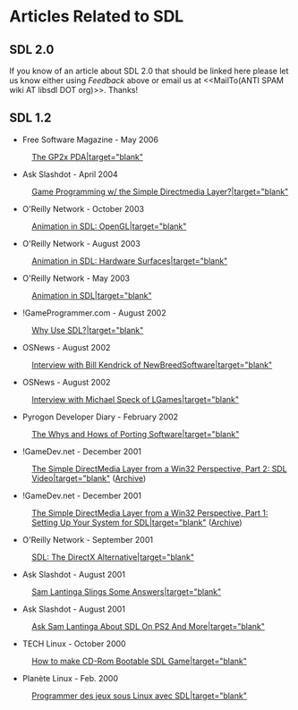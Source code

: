 = Articles Related to SDL =

== SDL 2.0 ==
If you know of an article about SDL 2.0 that should be linked here please let us know either using ''Feedback'' above or email us at <<MailTo(ANTI SPAM wiki AT libsdl DOT org)>>.  Thanks!

== SDL 1.2 ==
* Free Software Magazine - May 2006
: [http://www.freesoftwaremagazine.com/articles/linux_pdas The GP2x PDA|target="blank"]
* Ask Slashdot - April 2004
: [http://slashdot.org/askslashdot/01/04/03/1747256.shtml Game Programming w/ the Simple Directmedia Layer?|target="blank"]
* O'Reilly Network - October 2003
: [http://linuxdevcenter.com/pub/a/linux/2003/10/23/sdl_anim.html Animation in SDL: OpenGL|target="blank"]
* O'Reilly Network - August 2003
: [http://linuxdevcenter.com/pub/a/linux/2003/08/07/sdl_anim.html Animation in SDL: Hardware Surfaces|target="blank"]
* O'Reilly Network - May 2003
: [http://linuxdevcenter.com/pub/a/linux/2003/05/15/sdl_anim.html Animation in SDL|target="blank"]
* !GameProgrammer.com - August 2002
: [http://gameprogrammer.com/sdl.html Why Use SDL?|target="blank"]
* OSNews - August 2002
: [http://www.osnews.com/story/1549 Interview with Bill Kendrick of NewBreedSoftware|target="blank"]
* OSNews - August 2002
: [http://www.osnews.com/story/1518 Interview with Michael Speck of LGames|target="blank"]
* Pyrogon Developer Diary - February 2002
: [http://www.pyrogon.com/about/diary/2_26_2002.php The Whys and Hows of Porting Software|target="blank"]
* !GameDev.net - December 2001
: [http://www.gamedev.net/reference/programming/features/sdl2/ The Simple DirectMedia Layer from a Win32 Perspective, Part 2: SDL Video|target="blank"] ([https://web.archive.org/web/20101205151944/http://www.gamedev.net/reference/programming/features/sdl2/ Archive])
* !GameDev.net - December 2001
: [http://www.gamedev.net/reference/programming/features/sdl1/ The Simple DirectMedia Layer from a Win32 Perspective, Part 1: Setting Up Your System for SDL|target="blank"] ([https://web.archive.org/web/20100212123942/http://www.gamedev.net/reference/programming/features/sdl1 Archive])
* O'Reilly Network - September 2001
: [http://linuxdevcenter.com/pub/a/linux/2001/09/21/sdl.html SDL: The DirectX Alternative|target="blank"]
* Ask Slashdot - August 2001
: [http://developers.slashdot.org/article.pl?sid=01/08/18/1537234 Sam Lantinga Slings Some Answers|target="blank"]
* Ask Slashdot - August 2001
: [http://news.slashdot.org/article.pl?sid=01/08/10/1736243 Ask Sam Lantinga About SDL On PS2 And More|target="blank"]
* TECH Linux - October 2000
: [http://www15.big.or.jp/~yamamori/sun/tech-linux-2/index_e.html How to make CD-Rom Bootable SDL Game|target="blank"]
* Planète Linux - Feb. 2000
: [http://www.megastep.org/SDL/ Programmer des jeux sous Linux avec SDL|target="blank"]
